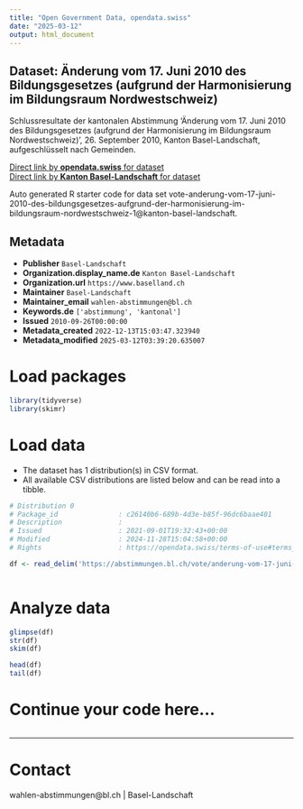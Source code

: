 ```yaml
---
title: "Open Government Data, opendata.swiss"
date: "2025-03-12"
output: html_document
---
```


## Dataset: Änderung vom 17. Juni 2010 des Bildungsgesetzes (aufgrund der Harmonisierung im Bildungsraum Nordwestschweiz)

Schlussresultate der kantonalen Abstimmung 'Änderung vom 17. Juni 2010 des Bildungsgesetzes (aufgrund der Harmonisierung im Bildungsraum Nordwestschweiz)', 26. September 2010, Kanton Basel-Landschaft, aufgeschlüsselt nach Gemeinden.

[Direct link by **opendata.swiss** for dataset](https://opendata.swiss/de/dataset/anderung-vom-17-juni-2010-des-bildungsgesetzes-aufgrund-der-harmonisierung-im-bildungsraum-nord)<br>
[Direct link by **Kanton Basel-Landschaft** for dataset](https://abstimmungen.bl.ch/vote/anderung-vom-17-juni-2010-des-bildungsgesetzes-aufgrund-der-harmonisierung-im-bildungsraum-nordwestschweiz-1/data)

Auto generated R starter code for data set vote-anderung-vom-17-juni-2010-des-bildungsgesetzes-aufgrund-der-harmonisierung-im-bildungsraum-nordwestschweiz-1@kanton-basel-landschaft.

## Metadata

- **Publisher** `Basel-Landschaft`
- **Organization.display_name.de** `Kanton Basel-Landschaft`
- **Organization.url** `https://www.baselland.ch`
- **Maintainer** `Basel-Landschaft`
- **Maintainer_email** `wahlen-abstimmungen@bl.ch`
- **Keywords.de** `['abstimmung', 'kantonal']`
- **Issued** `2010-09-26T00:00:00`
- **Metadata_created** `2022-12-13T15:03:47.323940`
- **Metadata_modified** `2025-03-12T03:39:20.635007`


# Load packages

```r

library(tidyverse)
library(skimr)

```

# Load data

-   The dataset has 1 distribution(s) in CSV format.
-   All available CSV distributions are listed below and can be read into a tibble.

```r

# Distribution 0
# Package_id               : c26140b6-689b-4d3e-b85f-96dc6baae401
# Description              : 
# Issued                   : 2021-09-01T19:32:43+00:00
# Modified                 : 2024-11-28T15:04:58+00:00
# Rights                   : https://opendata.swiss/terms-of-use#terms_by

df <- read_delim('https://abstimmungen.bl.ch/vote/anderung-vom-17-juni-2010-des-bildungsgesetzes-aufgrund-der-harmonisierung-im-bildungsraum-nordwestschweiz-1/data-csv')



```

# Analyze data

```r

glimpse(df)
str(df)
skim(df)

head(df)
tail(df)

```

# Continue your code here...

```r

```

------------------------------------------------------------------------

# Contact

wahlen-abstimmungen@bl.ch | Basel-Landschaft

